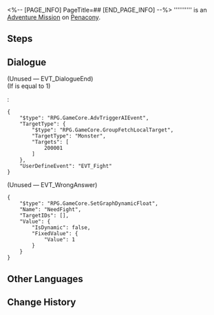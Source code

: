 <%-- [PAGE_INFO]
PageTitle=##
[END_PAGE_INFO] --%>
{{Stub|Dialogue.}}
{{Mission Infobox
|id            = 4340157
|title         = 
|image         = <!--Mission .png-->
|type          = Adventure
|event_name    = 
|chapter       = 
|requirements  = [[Trailblaze Mission]] ''[[Gentleness, the Name of Nocturne]]'' completed
|summary       = <!--official mission summary from Fate's Atlas-->
|characters    = Trailblazer
|startLocation = [[Penacony]] - [[Dream's Edge]]
|world         = Penacony
|area          = Dream's Edge
|prev          = 
|next          = 
|rewards       = Stellar Jade*20; Clock Credits*120
}}
'''''''''' is an [[Adventure Mission]] on [[Penacony]].

==Steps==


<!--
==Gameplay Notes==

--><!--
==Trial Character==

-->
==Dialogue==
{{Stub Dialogue}}

;(Unused &mdash; EVT_DialogueEnd)
;(If {{F|NeedFight}} is equal to 1)
::<!--0.8-second delay-->
:<pre>{
	"$type": "RPG.GameCore.AdvTriggerAIEvent",
	"TargetType": {
		"$type": "RPG.GameCore.GroupFetchLocalTarget",
		"TargetType": "Monster",
		"Targets": [
			200001
		]
	},
	"UserDefineEvent": "EVT_Fight"
}</pre>

;(Unused &mdash; EVT_WrongAnswer)
<pre>{
	"$type": "RPG.GameCore.SetGraphDynamicFloat",
	"Name": "NeedFight",
	"TargetIDs": [],
	"Value": {
		"IsDynamic": false,
		"FixedValue": {
			"Value": 1
		}
	}
}</pre>
{{Dialogue End}}

==Other Languages==
{{Other Languages
|en   = 
|zhs  = 
|zht  = 
|ja   = 
|ko   = 
|es   = 
|fr   = 
|ru   = 
|th   = 
|vi   = 
|de   = 
|id   = 
|pt   = 
}}

==Change History==
{{Change History|2.0}}

